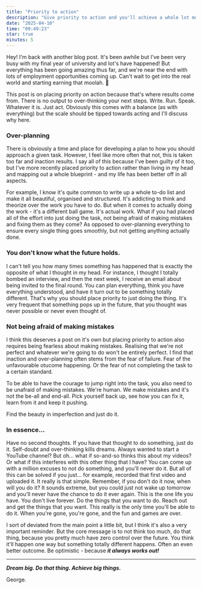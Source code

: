 ```yaml
---
title: "Priority to action"
description: "Give priority to action and you'll achieve a whole lot more. Don't over-think and plan each and every step. Take it as it comes. Solve each hurdle as you encounter them."
date: "2025-04-10"
time: "09:49:23"
star: true
minutes: 5
---
```


Hey! I'm back with another blog post. It's been awhile but I've been very busy with my final year of university and lot's have happened! But everything has been going amazing thus far, and we're near the end with lots of employment opportunities coming up. Can't wait to get into the real world and starting earning that moolah. 💸

This post is on placing priority on action because that's where results come from. There is no output to over-thinking your next steps. Write. Run. Speak. Whatever it is. Just act. Obviously this comes with a balance (as with everything) but the scale should be tipped towards acting and I'll discuss why here.

### Over-planning

There is obviously a time and place for developing a plan to how you should approach a given task. However, I feel like more often that not, this is taken too far and inaction results. I say all of this because I've been guilty of it too, but I've more recently placed priority to action rather than living in my head and mapping out a whole blueprint - and my life has been better off in all aspects.

For example, I know it's quite common to write up a whole to-do list and make it all beautiful, organised and structured. It's addicting to think and theorize over the work you have to do. But when it comes to actually doing the work - it's a different ball game. It's actual work. What if you had placed all of the effort into just doing the task, not being afraid of making mistakes and fixing them as they come? As opposed to over-planning everything to ensure every single thing goes smoothly, but not getting anything actually done.

### You don't know what the future holds.

I can't tell you how many times something has happened that is exactly the opposite of what I thought in my head. For instance, I thought I totally bombed an interview, and then the next week, I receive an email about being invited to the final round. You can plan everything, think you have everything understood, and have it turn out to be something totally different. That's why you should place priority to just doing the thing. It's very frequent that something pops up in the future, that you thought was never possible or never even thought of.

### Not being afraid of making mistakes

I think this deserves a post on it's own but placing priority to action also requires being fearless about making mistakes. Realising that we're not perfect and whatever we're going to do won't be entirely perfect. I find that inaction and over-planning often stems from the fear of failure. Fear of the unfavourable otucome happening. Or the fear of not completing the task to a certain standard.

To be able to have the courage to jump right into the task, you also need to be unafraid of making mistakes. We're human. We make mistakes and it's not the be-all and end-all. Pick yourself back up, see how you can fix it, learn from it and keep it pushing.

Find the beauty in imperfection and just do it.

### In essence...

Have no second thoughts. If you have that thought to do something, just do it. Self-doubt and over-thinking kills dreams. Always wanted to start a YouTube channel? But oh... what if so-and-so thinks this about my videos? Or what if this interferes with this other thing that I have? You can come up with a million excuses to not do something, and you'll never do it. But all of this can be solved if you just... for example, recorded that first video and uploaded it. It really is that simple. Remember, if you don't do it now, when will you do it? It sounds extreme, but you could just not wake up tomorrow and you'll never have the chance to do it ever again. This is the one life you have. You don't live forever. Do the things that you want to do. Reach out and get the things that you want. This really is the only time you'll be able to do it. When you're gone, you're gone, and the fun and games are over.

I sort of deviated from the main point a little bit, but I think it's also a very important reminder. But the core message is to not think too much, do that thing, because you pretty much have zero control over the future. You think it'll happen one way but something totally different happens. Often an even better outcome. Be optimistic - because **_it always works out!_**

---

**_Dream big. Do that thing. Achieve big things._**

George.
